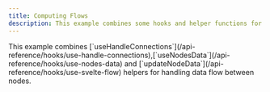 ```yaml
---
title: Computing Flows
description: This example combines some hooks and helper functions for computing the data flow between nodes.
---
```



<ExampleLayout>
This example combines [`useHandleConnections`](/api-reference/hooks/use-handle-connections),[`useNodesData`](/api-reference/hooks/use-nodes-data) and [`updateNodeData`](/api-reference/hooks/use-svelte-flow) helpers for handling data flow between nodes.

<ExampleViewer codePath="examples/interaction/reactive-flow" />

</ExampleLayout>
